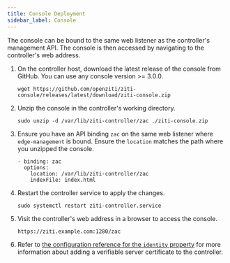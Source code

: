 ```yaml
---
title: Console Deployment
sidebar_label: Console
---
```


The console can be bound to the same web listener as the controller's management API. The console is then accessed by navigating to the controller's web address.

1. On the controller host, download the latest release of the console from GitHub. You can use any console version >= 3.0.0.

    ```text
    wget https://github.com/openziti/ziti-console/releases/latest/download/ziti-console.zip
    ```

1. Unzip the console in the controller's working directory.

    ```text
    sudo unzip -d /var/lib/ziti-controller/zac ./ziti-console.zip
    ```

1. Ensure you have an API binding `zac` on the same web listener where `edge-management` is bound. Ensure the `location` matches the path where you unzipped the console.

    ```text
    - binding: zac
      options:
        location: /var/lib/ziti-controller/zac
        indexFile: index.html
    ```

1. Restart the controller service to apply the changes.

    ```text
    sudo systemctl restart ziti-controller.service
    ```

1. Visit the controller's web address in a browser to access the console.

    ```text
    https://ziti.example.com:1280/zac
    ```

1. Refer to [the configuration reference for the `identity` property](/reference/30-configuration/conventions.md#identity) for more information about adding a verifiable server certificate to the controller.
